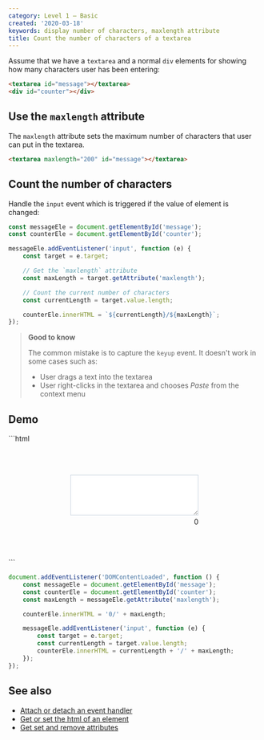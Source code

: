```yaml
---
category: Level 1 — Basic
created: '2020-03-18'
keywords: display number of characters, maxlength attribute
title: Count the number of characters of a textarea
---
```


Assume that we have a `textarea` and a normal `div` elements for showing how many characters user has been entering:

```html
<textarea id="message"></textarea>
<div id="counter"></div>
```

## Use the `maxlength` attribute

The `maxlength` attribute sets the maximum number of characters that user can put in the textarea.

```html
<textarea maxlength="200" id="message"></textarea>
```

## Count the number of characters

Handle the `input` event which is triggered if the value of element is changed:

```js
const messageEle = document.getElementById('message');
const counterEle = document.getElementById('counter');

messageEle.addEventListener('input', function (e) {
    const target = e.target;

    // Get the `maxlength` attribute
    const maxLength = target.getAttribute('maxlength');

    // Count the current number of characters
    const currentLength = target.value.length;

    counterEle.innerHTML = `${currentLength}/${maxLength}`;
});
```

> **Good to know**
>
> The common mistake is to capture the `keyup` event. It doesn't work in some cases such as:
>
> -   User drags a text into the textarea
> -   User right-clicks in the textarea and chooses _Paste_ from the context menu

## Demo

<Playground>
```html
<div style="margin: 4rem auto; width: 16rem">
    <textarea rows="5" style="border: 1px solid #cbd5e0; width: 100%" maxlength="200" id="message"></textarea>
    <div style="margin-top: 0.25rem; text-align: right" id="counter">0</div>
</div>   
```

```js
document.addEventListener('DOMContentLoaded', function () {
    const messageEle = document.getElementById('message');
    const counterEle = document.getElementById('counter');
    const maxLength = messageEle.getAttribute('maxlength');

    counterEle.innerHTML = '0/' + maxLength;

    messageEle.addEventListener('input', function (e) {
        const target = e.target;
        const currentLength = target.value.length;
        counterEle.innerHTML = currentLength + '/' + maxLength;
    });
});
```
</Playground>

## See also

-   [Attach or detach an event handler](https://phuoc.ng/collection/html-dom/attach-or-detach-an-event-handler/)
-   [Get or set the html of an element](https://phuoc.ng/collection/html-dom/get-or-set-the-html-of-an-element/)
-   [Get set and remove attributes](https://phuoc.ng/collection/html-dom/get-set-and-remove-attributes/)
